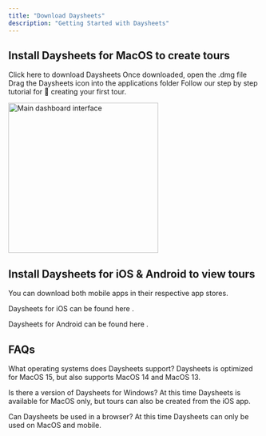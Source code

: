 ```yaml
---
title: "Download Daysheets"
description: "Getting Started with Daysheets"
---
```


## Install Daysheets for MacOS to create tours

Click here to download Daysheets
Once downloaded, open the .dmg file
Drag the Daysheets icon into the applications folder
Follow our step by step tutorial for 🚌 creating your first tour.

<img
  src="/images/getting-started/test.png"
  alt="Main dashboard interface"
  height="300"
  className="rounded-lg"
/>

## Install Daysheets for iOS & Android to view tours

You can download both mobile apps in their respective app stores.

Daysheets for iOS can be found here .

Daysheets for Android can be found here .

## FAQs

What operating systems does Daysheets support?
Daysheets is optimized for MacOS 15, but also supports MacOS 14 and MacOS 13.

Is there a version of Daysheets for Windows?
At this time Daysheets is available for MacOS only, but tours can also be created from the iOS app.

Can Daysheets be used in a browser?
At this time Daysheets can only be used on MacOS and mobile.
